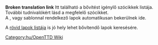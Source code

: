'''Broken translation link'''
Itt található a bővítést igénylő szócikkek listája. További tudnivalókért lásd a megfelelő szócikket.
<br>

A {{en/S|Bővítés/Hu}}, {{en/S|Csonk/Hu}} vagy {{en/S|Hiányos/Hu}} sablonnal rendelkező lapok automatikusan bekerülnek ide.

A [[Main/en/Special:Shortpages|rövid lapok listája]] is jó hely lehet bővítendő lapok keresésére.

[[Category:hu/OpenTTD Wiki]]